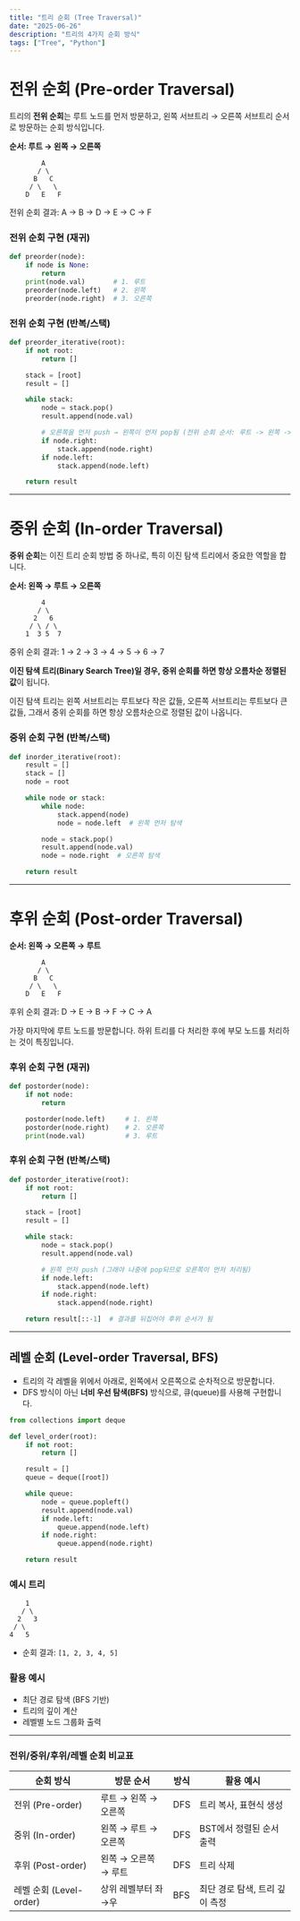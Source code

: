 ```yaml
---
title: "트리 순회 (Tree Traversal)"
date: "2025-06-26"
description: "트리의 4가지 순회 방식"
tags: ["Tree", "Python"]
---
```


# 전위 순회 (Pre-order Traversal)

트리의 **전위 순회**는 루트 노드를 먼저 방문하고,
왼쪽 서브트리 → 오른쪽 서브트리 순서로 방문하는 순회 방식입니다.

**순서: 루트 → 왼쪽 → 오른쪽**

```
        A
       / \
      B   C
     / \   \
    D   E   F
```

전위 순회 결과: A → B → D → E → C → F

### 전위 순회 구현 (재귀)

```python
def preorder(node):
    if node is None:
        return
    print(node.val)       # 1. 루트
    preorder(node.left)   # 2. 왼쪽
    preorder(node.right)  # 3. 오른쪽
```

### 전위 순회 구현 (반복/스택)

```python
def preorder_iterative(root):
    if not root:
        return []

    stack = [root]
    result = []

    while stack:
        node = stack.pop()
        result.append(node.val)

        # 오른쪽을 먼저 push → 왼쪽이 먼저 pop됨 (전위 순회 순서: 루트 -> 왼쪽 -> 오른쪽 유지)
        if node.right:
            stack.append(node.right)
        if node.left:
            stack.append(node.left)

    return result
```

---

# 중위 순회 (In-order Traversal)

**중위 순회**는 이진 트리 순회 방법 중 하나로, 특히 이진 탐색 트리에서 중요한 역할을 합니다.

**순서: 왼쪽 → 루트 → 오른쪽**

```
        4
       / \
      2   6
     / \ / \
    1  3 5  7
```

중위 순회 결과: 1 → 2 → 3 → 4 → 5 → 6 → 7

**이진 탐색 트리(Binary Search Tree)일 경우, 중위 순회를 하면 항상 오름차순 정렬된 값**이 됩니다.

이진 탐색 트리는 왼쪽 서브트리는 루트보다 작은 값들, 오른쪽
서브트리는 루트보다 큰 값들, 그래서 중위 순회를 하면 항상 오름차순으로 정렬된
값이 나옵니다.

### 중위 순회 구현 (반복/스택)

```python
def inorder_iterative(root):
    result = []
    stack = []
    node = root

    while node or stack:
        while node:
            stack.append(node)
            node = node.left  # 왼쪽 먼저 탐색

        node = stack.pop()
        result.append(node.val)
        node = node.right  # 오른쪽 탐색

    return result
```

---

# 후위 순회 (Post-order Traversal)

**순서: 왼쪽 → 오른쪽 → 루트**

```
        A
       / \
      B   C
     / \   \
    D   E   F
```

후위 순회 결과: D → E → B → F → C → A

가장 마지막에 루트 노드를 방문합니다.
하위 트리를 다 처리한 후에 부모 노드를 처리하는 것이 특징입니다.

### 후위 순회 구현 (재귀)

```py
def postorder(node):
    if not node:
        return

    postorder(node.left)     # 1. 왼쪽
    postorder(node.right)    # 2. 오른쪽
    print(node.val)          # 3. 루트
```

### 후위 순회 구현 (반복/스택)

```py
def postorder_iterative(root):
    if not root:
        return []

    stack = [root]
    result = []

    while stack:
        node = stack.pop()
        result.append(node.val)

        # 왼쪽 먼저 push (그래야 나중에 pop되므로 오른쪽이 먼저 처리됨)
        if node.left:
            stack.append(node.left)
        if node.right:
            stack.append(node.right)

    return result[::-1]  # 결과를 뒤집어야 후위 순서가 됨
```

---

## 레벨 순회 (Level-order Traversal, BFS)

- 트리의 각 레벨을 위에서 아래로, 왼쪽에서 오른쪽으로 순차적으로 방문합니다.
- DFS 방식이 아닌 **너비 우선 탐색(BFS)** 방식으로, 큐(queue)를 사용해 구현합니다.

```python
from collections import deque

def level_order(root):
    if not root:
        return []

    result = []
    queue = deque([root])

    while queue:
        node = queue.popleft()
        result.append(node.val)
        if node.left:
            queue.append(node.left)
        if node.right:
            queue.append(node.right)

    return result
```

### 예시 트리

```
    1
   / \
  2   3
 / \
4   5
```

- 순회 결과: `[1, 2, 3, 4, 5]`

### 활용 예시

- 최단 경로 탐색 (BFS 기반)
- 트리의 깊이 계산
- 레벨별 노드 그룹화 출력

---

### 전위/중위/후위/레벨 순회 비교표

<table>
  <thead>
    <tr>
      <th>순회 방식</th>
      <th>방문 순서</th>
      <th>방식</th>
      <th>활용 예시</th>
    </tr>
  </thead>
  <tbody>
    <tr>
      <td>전위 (Pre-order)</td>
      <td>루트 → 왼쪽 → 오른쪽</td>
      <td>DFS</td>
      <td>트리 복사, 표현식 생성</td>
    </tr>
    <tr>
      <td>중위 (In-order)</td>
      <td>왼쪽 → 루트 → 오른쪽</td>
      <td>DFS</td>
      <td>BST에서 정렬된 순서 출력</td>
    </tr>
    <tr>
      <td>후위 (Post-order)</td>
      <td>왼쪽 → 오른쪽 → 루트</td>
      <td>DFS</td>
      <td>트리 삭제</td>
    </tr>
    <tr>
      <td>레벨 순회 (Level-order)</td>
      <td>상위 레벨부터 좌→우</td>
      <td>BFS</td>
      <td>최단 경로 탐색, 트리 깊이 측정</td>
    </tr>
  </tbody>
</table>
